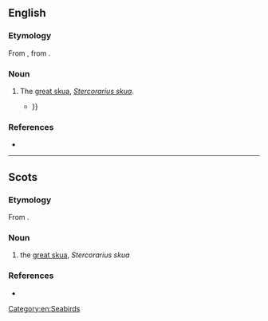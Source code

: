 ==English==

===Etymology===
From {{der|en|sco|bonxie}}, from {{der|en|non|bunki}}.

===Noun===
{{en-noun}}

# {{lb|en|UK|chiefly|Shetland}} The [[great skua]], ''[[Stercorarius skua]]''.
#* {{quote-book|en|year=2006|author=Graham Uney|title=Backpacker's Britain: Northern Scotland‎|passage='''Bonxies''' are more than happy to fly at you as you walk harmlessly across the moors, and they regularly clip people with a wing or extended foot {{...}}}}

===References===
* {{R:DSL}}

[[Category:en:Seabirds]]

----

==Scots==

===Etymology===
From {{der|sco|non|bunki}}.

===Noun===
{{sco-noun}}

# {{lb|sco|chiefly|Shetland}} the [[great skua]], ''Stercorarius skua''
#: {{syn|sco|skooi}}

===References===
* {{R:DSL}}